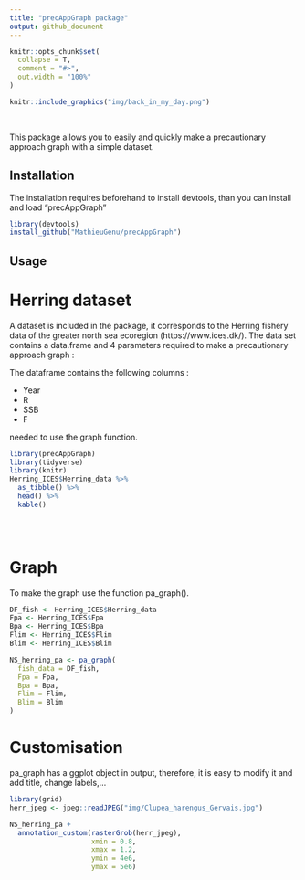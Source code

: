 ```yaml
---
title: "precAppGraph package"
output: github_document
---
```


```r
knitr::opts_chunk$set(
  collapse = T,
  comment = "#>",
  out.width = "100%"
)
```

```r
knitr::include_graphics("img/back_in_my_day.png")
```

<br>

This package allows you to easily and quickly make a precautionary approach graph with a simple dataset.

## Installation 

The installation requires beforehand to install devtools, than you can install and load "precAppGraph"

```r
library(devtools)
install_github("MathieuGenu/precAppGraph")
```


## Usage

# Herring dataset

A dataset is included in the package, it corresponds to the Herring fishery data of the greater north sea ecoregion (https://www.ices.dk/). The data set contains a data.frame and 4 parameters required to make a precautionary approach graph :

The dataframe contains the following columns : 

* Year
* R
* SSB
* F

needed to use the graph function.

```r
library(precAppGraph)
library(tidyverse)
library(knitr)
Herring_ICES$Herring_data %>% 
  as_tibble() %>% 
  head() %>% 
  kable()
  
```
<br>

# Graph

To make the graph use the function pa_graph().
```r
DF_fish <- Herring_ICES$Herring_data
Fpa <- Herring_ICES$Fpa
Bpa <- Herring_ICES$Bpa
Flim <- Herring_ICES$Flim
Blim <- Herring_ICES$Blim

NS_herring_pa <- pa_graph(
  fish_data = DF_fish,
  Fpa = Fpa,
  Bpa = Bpa,
  Flim = Flim,
  Blim = Blim
)

```

# Customisation

pa_graph has a ggplot object in output, therefore, it is easy to modify it and add title, change labels,...

```r
library(grid)
herr_jpeg <- jpeg::readJPEG("img/Clupea_harengus_Gervais.jpg")

NS_herring_pa +
  annotation_custom(rasterGrob(herr_jpeg), 
                    xmin = 0.8,
                    xmax = 1.2,
                    ymin = 4e6,
                    ymax = 5e6)
```

